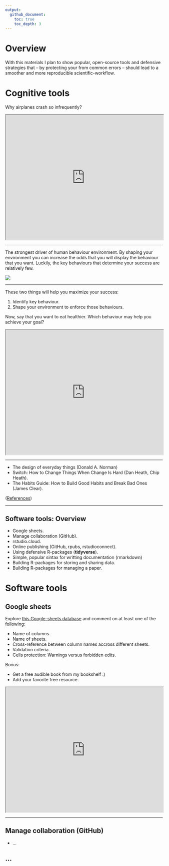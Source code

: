 ```yaml
---
output:
  github_document:
    toc: true
    toc_depth: 3
---
```


# Overview

With this materials I plan to show popular, open-source tools and defensive strategies that -- by protecting your from common errors -- should lead to a smoother and more reproducible scientific-workflow.

# Cognitive tools

Why airplanes crash so infrequently?

<iframe src="https://todaysmeet.com/room/3260822/embed?type=live&hide_ui=0" height="400" width="100%"></iframe>

---

The strongest driver of human behaviour environment. By shaping your environment you can increase the odds that you will display the behaviour that you want. Luckily, the key behaviours that determine your success are relatively few. 

![](https://i.imgur.com/j6aUh1q.png)

---

These two things will help you maximize your success:

1. Identify key behaviour. 
2. Shape your environment to enforce those behaviours. 

Now, say that you want to eat healthier. Which behaviour may help you achieve your goal?

<iframe src="https://todaysmeet.com/room/3260823/embed?type=live&hide_ui=0" height="400" width="100%"></iframe>

---

* The design of everyday things (Donald A. Norman)
* Switch: How to Change Things When Change Is Hard (Dan Heath, Chip Heath).
* The Habits Guide: How to Build Good Habits and Break Bad Ones (James Clear).

([References](https://docs.google.com/spreadsheets/d/1GtAW9t6A6zcEpIQvCaylcFpQkbjNgWjz7XYotHL9gbs/edit?usp=sharing))

---

## Software tools: Overview

* Google sheets.
* Manage collaboration (GitHub).
* rstudio.cloud.
* Online publishing (GitHub, rpubs, rstudioconnect).
* Using defensive R-packages (__tidyverse__).
* Simple, popular sintax for writting documentation (rmarkdown)
* Building R-packages for storing and sharing data.
* Building R-packages for managing a paper.

# Software tools

## Google sheets

Explore [this Google-sheets database](https://bit.ly/share-wisdom) and comment on at least one of the following:

* Name of columns.
* Name of sheets.
* Cross-reference between column names accross different sheets.
* Validation criteria.
* Cells protection: Warnings versus forbidden edits.

Bonus: 

* Get a free audible book from my bookshelf :)
* Add your favorite free resource.

<iframe src="https://todaysmeet.com/room/3260861/embed?type=live&hide_ui=0" height="400" width="100%"></iframe>

---

## Manage collaboration (GitHub)

* ...

## ...
